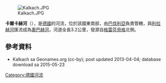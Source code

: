 {{Onesource|time=2020-12-09T09:03:09+00:00}}
{{Coord|49|37|36.42|N|11|15|0.47|E|display=title}}
[[Image:Kalkach.JPG|right]]

'''卡爾卡赫河'''（{{lang-de|Kalkach}}），是[[德國|德國]]的河流，位於該國東南部，由[[巴伐利亞|巴伐利亞]]負責管轄，與[[利拉赫河|利拉赫河]]匯流成為[[奧巴赫河_(施瓦巴赫河支流)|奧巴赫河]]，河道全長3.2公里，發源自[[格雷芬貝格|格雷芬貝格]]北側。

==參考資料==
* Kalkach sa Geonames.org (cc-by); post updated 2013-04-04; database download sa 2015-05-23

{{Germany-geo-stub}}
[[Category:德國河流|Category:德國河流]]